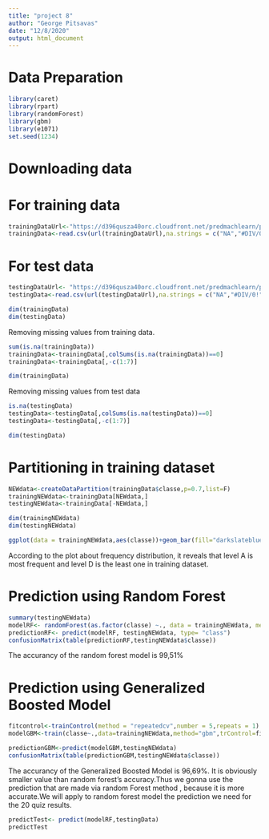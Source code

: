 ---
title: "project 8"
author: "George Pitsavas"
date: "12/8/2020"
output: html_document
---

# Data Preparation
```{r}

library(caret)
library(rpart)
library(randomForest)
library(gbm)
library(e1071)
set.seed(1234)
```
# Downloading data

# For training data
```{r}
trainingDataUrl<-"https://d396qusza40orc.cloudfront.net/predmachlearn/pml-training.csv"
trainingData<-read.csv(url(trainingDataUrl),na.strings = c("NA","#DIV/0!",""))
```

# For test data
```{r}
testingDataUrl<- "https://d396qusza40orc.cloudfront.net/predmachlearn/pml-testing.csv"
testingData<-read.csv(url(testingDataUrl),na.strings = c("NA","#DIV/0!",""))
```

```{r}
dim(trainingData)
dim(testingData)
```
Removing missing values from training data.

```{r}
sum(is.na(trainingData))
trainingData<-trainingData[,colSums(is.na(trainingData))==0]
trainingData<-trainingData[,-c(1:7)]

dim(trainingData)
```

Removing missing values from test data

```{r}
is.na(testingData)
testingData<-testingData[,colSums(is.na(testingData))==0]
testingData<-testingData[,-c(1:7)]

dim(testingData)
```


# Partitioning in training dataset
```{r}
NEWdata<-createDataPartition(trainingData$classe,p=0.7,list=F)
trainingNEWdata<-trainingData[NEWdata,]
testingNEWdata<-trainingData[-NEWdata,]

dim(trainingNEWdata)
dim(testingNEWdata)
```

```{r}
ggplot(data = trainingNEWdata,aes(classe))+geom_bar(fill="darkslateblue")+labs(title = "Frequency of Different Levels",y="Frequency")
```
According to the plot about frequency distribution, it reveals that level A is most frequent and level D is the least one in training dataset.


# Prediction using Random Forest

```{r}
summary(testingNEWdata)
modelRF<- randomForest(as.factor(classe) ~., data = trainingNEWdata, method="class")
predictionRF<- predict(modelRF, testingNEWdata, type= "class")
confusionMatrix(table(predictionRF,testingNEWdata$classe))
```
The accurancy of the random forest model is 99,51%

# Prediction using Generalized Boosted Model
```{r}
fitcontrol<-trainControl(method = "repeatedcv",number = 5,repeats = 1)
modelGBM<-train(classe~.,data=trainingNEWdata,method="gbm",trControl=fitcontrol,verbose=F)

predictionGBM<-predict(modelGBM,testingNEWdata)
confusionMatrix(table(predictionGBM,testingNEWdata$classe))
```
The accurancy of the Generalized Boosted Model is 96,69%. It is obviously smaller value than random forest's accuracy.Thus we gonna use the prediction that are made via random Forest method , because it is more accurate.We will apply to random forest model the prediction we need for the 20 quiz results.



```{r}
predictTest<- predict(modelRF,testingData)
predictTest
```
